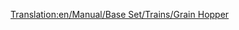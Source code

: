 [[Translation:en/Manual/Base Set/Trains/Grain Hopper]]
{{ru/Железнодорожное ТС|Picture=[[File:en/Grainhopper.png]]
|Имя=Хоппер для зерна
|НормЦена=£1,066 ($2,132)
|НормМасса=19 / 49 т
|НормЁмкость=30 тонн зерна
|МоноЦена=£1,066 ($2,132)
|МоноМасса=19 / 54 т
|МоноЁмкость=35 тонн зерна
|МагЦена=£1,066 ($2,132)
|МагМасса=19 / 56 т
|МагЁмкость=37 тонн зерна
|Опис=Помните, что вагоны для скота и зерна имеют разную емкость, поэтому не забудьте компенсировать эту разницу при эксплуатации смешанных поездов.
}}